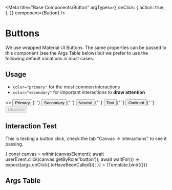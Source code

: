 
<Meta
  title="Base Components/Button"
  argTypes={{
    onClick: {
      action: true,
    },
  }}
  component={Button}
/>

# Buttons

We use wrapped Material UI Buttons. The same properties can be passed to this component (see the Args Table below) but we prefer to use the following default variations in most cases.

## Usage

- `color="primary"` for the most common interactions
- `color="secondary"` for important interactions to **draw attention**

<Canvas>
  <Story name="All Buttons">
    <>
      <Button color="primary">Primary</Button>{' '}
      <Button color="secondary">Secondary</Button>{' '}
      <Button color="neutral">Neutral</Button>{' '}
      <Button variant="text" color="secondary">
        Text
      </Button>{' '}
      <Button variant="outlined" color="secondary">
        Outlined
      </Button>{' '}
      <Button disabled>Disabled</Button>
    </>
  </Story>
</Canvas>

## Interaction Test

This is testing a button click, check the tab "Canvas -> Interactions" to see it passing.


<Canvas>
  <Story
    name="Button click"
    play={async ({ args, canvasElement }) => {
      const canvas = within(canvasElement);
      await userEvent.click(canvas.getByRole('button'));
      await waitFor(() => expect(args.onClick).toHaveBeenCalled());
    }}
  >
    {Template.bind({})}
  </Story>
</Canvas>

## Args Table

<ArgsTable of={Button} />
